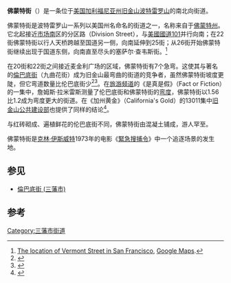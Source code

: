 {{Infobox street
| location     = {{USA}}[[加利福尼亞州|加利福尼亞州]]
| name         = 佛蒙特街
| maint        = 
| image        = Vermont Street (San Francisco).jpg
| caption      = 佛蒙特街的下坡方向
| length_mi    = 
| length_round = 
| length_ref   = 
| established  = 
| direction_a  = 北
| terminus_a   = 
| junction     = 
| direction_b  = 南
| terminus_b   = 
}}
'''佛蒙特街'''（{{lang-en|'''Vermont Street'''}}）是一条位于[[美国|美国]][[加利福尼亚州|加利福尼亚州]][[旧金山|旧金山]][[波特雷罗山|波特雷罗山]]的南北向街道。

佛蒙特街是波特雷罗山一系列以美国州名命名的街道之一，名称来自于[[佛蒙特州|佛蒙特州]]。它北起接近[[市场南_(旧金山)|市场南]]区的分区路（Division Street），与[[美國國道101|美國國道101]]并行向南；在22街佛蒙特街以行人天桥跨越至国道另一侧，向南延伸到25街；从26街开始佛蒙特街继续出现于国道东侧，向南直至尽头的塞萨尔·查韦斯街。<ref>[http://maps.google.com/maps?q=Vermont+St,+San+Francisco,+CA,+USA&sa=X&oi=map&ct=title The location of Vermont Street in San Francisco], [[Google_Maps|Google Maps]].</ref>

在20街和22街之间接近麦金利广场的区域，佛蒙特街有7个急弯。这使其与著名的[[倫巴底街_(三藩市)|倫巴底街]]（九曲花街）成为旧金山最弯曲的街道的竞争者，虽然佛蒙特街坡度更陡，但它弯道数量比伦巴底街少<ref name="crooked1">{{cite web |url=http://www.aviewoncities.com/sf/lombardstreet.htm |title=Lombard Street |date= |author= |publisher=www.aviewoncities.com |accessdate=2014-05-01 |archive-date=2020-02-17 |archive-url=https://web.archive.org/web/20200217222731/http://www.aviewoncities.com/sf/lombardstreet.htm |dead-url=no }}</ref><ref name="crooked2">{{cite web |url=http://www.californiabeat.org/2008/08/01/forget-lombard-this-is-san-franciscos-real-crookedest-street |title=Forget Lombard, This is San Francisco’s Real Crookedest Street |date=2008-08-01 |author=Tim Jue |publisher=CALIFORNIA BEAT |accessdate=2014-05-01 |archive-date=2019-01-12 |archive-url=https://web.archive.org/web/20190112115934/http://www.californiabeat.org/2008/08/01/forget-lombard-this-is-san-franciscos-real-crookedest-street |dead-url=no }}</ref>。在[[旅游频道|旅游频道]]的《是真是假》（Fact or Fiction）的一集中，詹姆斯·拉米雷斯测量了伦巴底街和佛蒙特街的[[弯度|弯度]]，佛蒙特街以1.56比1.2成为弯度更大的街道。在《加州黄金》（California's Gold）的13011集中[[旧金山公共建设部|旧金山公共建设部]]也提供了同样的结论<ref name="calgold">{{cite web |url=http://www.calgold.com/calgold/Default.asp?Series=13000&Show=1185 |title=California's Gold #13011 - CROOKEDEST STREET |date= |author= |publisher=Huell Howser Productions |accessdate=2014-05-01 |deadurl=yes |archiveurl=https://web.archive.org/web/20140201221206/http://www.calgold.com/calgold/Default.asp?Series=13000&Show=1185 |archivedate=2014-02-01 }}</ref>。

与红砖砌成、遍植鲜花的伦巴底街不同，佛蒙特街由混凝土铺成，游人罕至。

佛蒙特街是[[克林·伊斯威特|克林·伊斯威特]]1973年的电影《[[緊急搜捕令|緊急搜捕令]]》中一个追逐场景的发生地。

== 参见 ==
*[[倫巴底街_(三藩市)|倫巴底街 (三藩市)]]

== 参考 ==
{{reflist}}

{{Coord| 37.758525|N|122.403901|W|display=title|region:US-CA_type:landmark_scale:1000}}

[[Category:三藩市街道|Category:三藩市街道]]